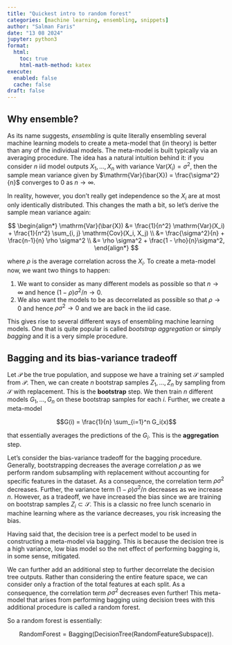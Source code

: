 ```yaml
---
title: "Quickest intro to random forest"
categories: [machine learning, ensembling, snippets]
author: "Salman Faris"
date: "13 08 2024"
jupyter: python3
format:
  html:
    toc: true
    html-math-method: katex
execute: 
  enabled: false
  cache: false
draft: false
---
```


## Why ensemble?

As its name suggests, _ensembling_ is quite literally ensembling several machine learning models to create a meta-model that (in theory) is better than any of the individual models. The meta-model is built typically via an averaging procedure. The idea has a natural intuition behind it: if you consider $n$ iid model outputs $X_1, \ldots, X_n$ with variance $\mathrm{Var}(X_i) = \sigma^2$, then the sample mean variance given by $\mathrm{Var}(\bar{X}) = \frac{\sigma^2}{n}$ converges to $0$ as $n \to \infty$.

In reality, however, you don't really get independence so the $X_i$ are at most only identically distributed. This changes the math a bit, so let's derive the sample mean variance again:

$$
\begin{align*}
\mathrm{Var}(\bar{X}) 
&= \frac{1}{n^2} \mathrm{Var}(X_i) + \frac{1}{n^2} \sum_{i, j} \mathrm{Cov}(X_i, X_j) \\
&= \frac{\sigma^2}{n} + \frac{n-1}{n} \rho \sigma^2 \\
&= \rho \sigma^2 + \frac{1 - \rho}{n}\sigma^2,
\end{align*}
$$

where $\rho$ is the average correlation across the $X_i$. To create a meta-model now, we want two things to happen:

1. We want to consider as many different models as possible so that $n \to \infty$ and hence $(1-\rho)\sigma^2/n \to 0$.
2. We also want the models to be as decorrelated as possible so that $\rho \to 0$ and hence $\rho \sigma^2 \to 0$ and we are back in the iid case.

This gives rise to several different ways of ensembling machine learning models. One that is quite popular is called _bootstrap aggregation_ or simply _bagging_ and it is a very simple procedure. 

## Bagging and its bias-variance tradeoff

Let $\mathcal{P}$ be the true population, and suppose we have a training set $\mathcal{S}$ sampled from $\mathcal{P}$. Then, we can create $n$ bootstrap samples $Z_1, \ldots, Z_n$ by sampling from $\mathcal{S}$ with replacement. This is the **bootstrap** step. We then train $n$ different models $G_1, \ldots, G_n$ on these bootstrap samples for each $i$. Further, we create a meta-model

$$G(i) = \frac{1}{n} \sum_{i=1}^n G_i(x)$$

that essentially averages the predictions of the $G_i$. This is the **aggregation** step.

Let's consider the bias-variance tradeoff for the bagging procedure. Generally, bootstrapping decreases the average correlation $\rho$ as we perform random subsampling with replacement without accounting for specific features in the dataset. As a consequence, the correlation term $\rho \sigma^2$ decreases. Further, the variance term $(1-\rho)\sigma^2/n$ decreases as we increase $n$. However, as a tradeoff, we have increased the bias since we are training on bootstrap samples $Z_i \subset \mathcal{S}$. This is a classic no free lunch scenario in machine learning where as the variance decreases, you risk increasing the bias.

Having said that, the decision tree is a perfect model to be used in constructing a meta-model via bagging. This is because the decision tree is a high variance, low bias model so the net effect of performing bagging is, in some sense, mitigated.

We can further add an additional step to further decorrelate the decision tree outputs. Rather than considering the entire feature space, we can consider only a fraction of the total features at each split. As a consequence, the correlation term $\rho \sigma^2$ decreases even further! This meta-model that arises from performing bagging using decision trees with this additional procedure is called a random forest.

So a random forest is essentially:

$$
\mathrm{RandomForest} = \mathrm{Bagging}(\mathrm{DecisionTree}(\mathrm{RandomFeatureSubspace})).
$$